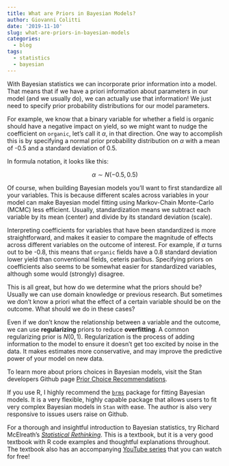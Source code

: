 ```yaml
---
title: What are Priors in Bayesian Models?
author: Giovanni Colitti
date: '2019-11-10'
slug: what-are-priors-in-bayesian-models
categories:
  - blog
tags:
  - statistics
  - bayesian
---
```


With Bayesian statistics we can incorporate prior information
into a model.  That means that if we have a priori information about
parameters in our model (and we usually do), we can actually use that
information! We just need to specify prior probability distributions for our model
parameters. 

For example, we know that a binary variable for whether a field is organic
should have a negative impact on yield, so we might want to nudge the
coefficient on `organic`, let's call it $\alpha$, in that direction. One way
to accomplish this is by specifying a normal prior probability distribution on
$\alpha$ with a mean of -0.5 and a standard deviation of 0.5.

In formula notation, it looks like this:

$$\alpha \sim N(-0.5, 0.5)$$

Of course, when building Bayesian models you'll want to first standardize all
your variables. This is because different scales across variables in your model
can make Bayesian model fitting using Markov-Chain Monte-Carlo (MCMC) less efficient.
Usually, standardization means we subtract each variable by its mean (center) and
divide by its standard deviation (scale).

Interpreting coefficients for variables that have been standardized is more
straightforward, and makes it easier to compare the magnitude of effects across
different variables on the outcome of interest. For example, 
if $\alpha$ turns out to be
-0.8, this means that `organic` fields have a 0.8 standard deviation lower yield
than conventional fields, ceteris paribus. Specifying priors on
coefficients also seems to be somewhat easier for standardized variables,
although some would (strongly) disagree.

This is all great, but how do we determine what the priors should be? Usually we can
use domain knowledge or previous research. But sometimes we don't 
know a priori what the effect of a certain variable should be on the outcome. 
What should we do in these cases?

Even if we don't know the relationship between a variable and the outcome, we
can use **regularizing** priors to reduce **overfitting**. A common regularizing
prior is $N(0, 1)$. Regularization is the process of adding information to 
the model to ensure it doesn't get too excited by noise in the data. 
It makes estimates more conservative,
and may improve the predictive power of your model on new data. 

To learn more about priors choices in Bayesian models, visit the Stan developers Github page
[Prior Choice
Recommendations](https://github.com/stan-dev/stan/wiki/Prior-Choice-Recommendations).

If you use R, I highly recommend the [`brms`](https://github.com/paul-buerkner/brms) package for
fitting Bayesian models. It is a very flexible, highly capable package that allows users
to fit very complex Bayesian models in `Stan` with ease. The author is also very responsive
to issues users raise on Github.

For a thorough and insightful introduction to Bayesian statistics, try Richard McElreath's
[_Statistical Rethinking_](https://www.crcpress.com/statistical-rethinking-a-bayesian-course-with-examples-in-r-and-stan/mcelreath/p/book/9781482253443). 
This is a textbook, but it is a very
good textbook with R code examples and thoughtful explanations throughout. The textbook
also has an accompanying 
[YouTube series](https://www.youtube.com/channel/UCNJK6_DZvcMqNSzQdEkzvzA) 
that you can watch for free! 
